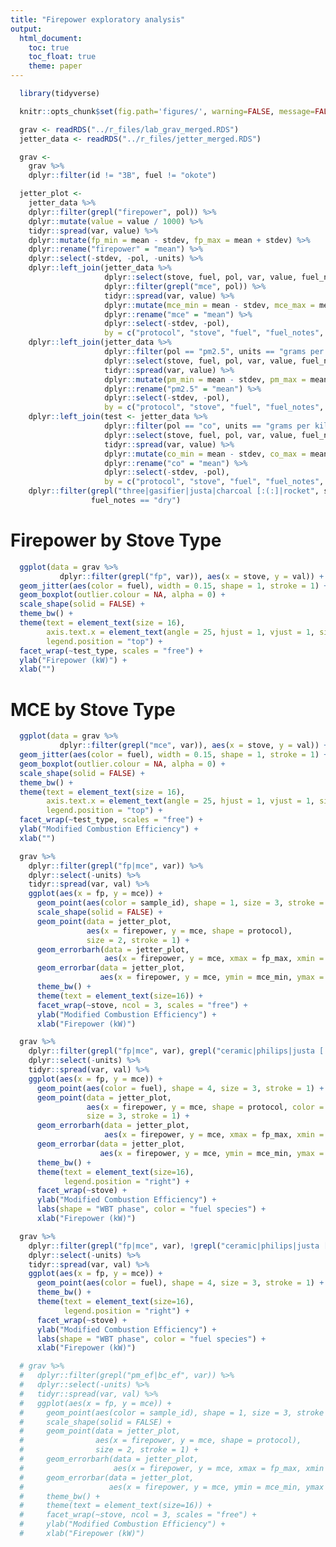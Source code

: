 ```yaml
---
title: "Firepower exploratory analysis"
output:
  html_document:
    toc: true
    toc_float: true
    theme: paper
---
```


```r
  library(tidyverse)
```

```r
  knitr::opts_chunk$set(fig.path='figures/', warning=FALSE, message=FALSE, cache=FALSE, echo=FALSE)
```

```r
  grav <- readRDS("../r_files/lab_grav_merged.RDS")
  jetter_data <- readRDS("../r_files/jetter_merged.RDS")
```

```r
  grav <-
    grav %>%
    dplyr::filter(id != "3B", fuel != "okote")
```

```r
  jetter_plot <-
    jetter_data %>%
    dplyr::filter(grepl("firepower", pol)) %>%
    dplyr::mutate(value = value / 1000) %>%
    tidyr::spread(var, value) %>%
    dplyr::mutate(fp_min = mean - stdev, fp_max = mean + stdev) %>%
    dplyr::rename("firepower" = "mean") %>%
    dplyr::select(-stdev, -pol, -units) %>%
    dplyr::left_join(jetter_data %>%
                     dplyr::select(stove, fuel, pol, var, value, fuel_notes, protocol, protocol_notes) %>%
                     dplyr::filter(grepl("mce", pol)) %>%
                     tidyr::spread(var, value) %>%
                     dplyr::mutate(mce_min = mean - stdev, mce_max = mean + stdev) %>%
                     dplyr::rename("mce" = "mean") %>%
                     dplyr::select(-stdev, -pol),
                     by = c("protocol", "stove", "fuel", "fuel_notes", "protocol_notes")) %>%
    dplyr::left_join(jetter_data %>%
                     dplyr::filter(pol == "pm2.5", units == "grams per kilogram") %>%
                     dplyr::select(stove, fuel, pol, var, value, fuel_notes, protocol, protocol_notes) %>%
                     tidyr::spread(var, value) %>%
                     dplyr::mutate(pm_min = mean - stdev, pm_max = mean + stdev) %>%
                     dplyr::rename("pm2.5" = "mean") %>%
                     dplyr::select(-stdev, -pol),
                     by = c("protocol", "stove", "fuel", "fuel_notes", "protocol_notes")) %>%
    dplyr::left_join(test <- jetter_data %>%
                     dplyr::filter(pol == "co", units == "grams per kilogram") %>%
                     dplyr::select(stove, fuel, pol, var, value, fuel_notes, protocol, protocol_notes) %>%
                     tidyr::spread(var, value) %>%
                     dplyr::mutate(co_min = mean - stdev, co_max = mean + stdev) %>%
                     dplyr::rename("co" = "mean") %>%
                     dplyr::select(-stdev, -pol),
                     by = c("protocol", "stove", "fuel", "fuel_notes", "protocol_notes")) %>%
    dplyr::filter(grepl("three|gasifier|justa|charcoal [:(:]|rocket", stove),
                  fuel_notes == "dry")
```

# Firepower by Stove Type

```r
  ggplot(data = grav %>%
           dplyr::filter(grepl("fp", var)), aes(x = stove, y = val)) +
  geom_jitter(aes(color = fuel), width = 0.15, shape = 1, stroke = 1) +
  geom_boxplot(outlier.colour = NA, alpha = 0) +
  scale_shape(solid = FALSE) +
  theme_bw() +
  theme(text = element_text(size = 16),
        axis.text.x = element_text(angle = 25, hjust = 1, vjust = 1, size = 10),
        legend.position = "top") +
  facet_wrap(~test_type, scales = "free") +
  ylab("Firepower (kW)") +
  xlab("")
```

# MCE by Stove Type

```r
  ggplot(data = grav %>%
           dplyr::filter(grepl("mce", var)), aes(x = stove, y = val)) +
  geom_jitter(aes(color = fuel), width = 0.15, shape = 1, stroke = 1) +
  geom_boxplot(outlier.colour = NA, alpha = 0) +
  scale_shape(solid = FALSE) +
  theme_bw() +
  theme(text = element_text(size = 16),
        axis.text.x = element_text(angle = 25, hjust = 1, vjust = 1, size = 10),
        legend.position = "top") +
  facet_wrap(~test_type, scales = "free") +
  ylab("Modified Combustion Efficiency") +
  xlab("")
```

```r
  grav %>%
    dplyr::filter(grepl("fp|mce", var)) %>%
    dplyr::select(-units) %>%
    tidyr::spread(var, val) %>%
    ggplot(aes(x = fp, y = mce)) +
      geom_point(aes(color = sample_id), shape = 1, size = 3, stroke = 1) +
      scale_shape(solid = FALSE) +
      geom_point(data = jetter_plot,
                 aes(x = firepower, y = mce, shape = protocol),
                 size = 2, stroke = 1) +
      geom_errorbarh(data = jetter_plot,
                     aes(x = firepower, y = mce, xmax = fp_max, xmin = fp_min), width = 0.15) +
      geom_errorbar(data = jetter_plot,
                    aes(x = firepower, y = mce, ymin = mce_min, ymax = mce_max), width = 0.15) +
      theme_bw() + 
      theme(text = element_text(size=16)) +
      facet_wrap(~stove, ncol = 3, scales = "free") +
      ylab("Modified Combustion Efficiency") +
      xlab("Firepower (kW)")
```

```r
  grav %>%
    dplyr::filter(grepl("fp|mce", var), grepl("ceramic|philips|justa [:(:]art|metal charcoal [:(:]small|elbow [:(:]envirofit|three", stove)) %>%
    dplyr::select(-units) %>%
    tidyr::spread(var, val) %>%
    ggplot(aes(x = fp, y = mce)) +
      geom_point(aes(color = fuel), shape = 4, size = 3, stroke = 1) +
      geom_point(data = jetter_plot,
                 aes(x = firepower, y = mce, shape = protocol, color = fuel),
                 size = 3, stroke = 1) +
      geom_errorbarh(data = jetter_plot,
                     aes(x = firepower, y = mce, xmax = fp_max, xmin = fp_min, color = fuel), height = 0.02) +
      geom_errorbar(data = jetter_plot,
                    aes(x = firepower, y = mce, ymin = mce_min, ymax = mce_max, color = fuel), width = 0.5) +
      theme_bw() + 
      theme(text = element_text(size=16),
            legend.position = "right") +
      facet_wrap(~stove) +
      ylab("Modified Combustion Efficiency") +
      labs(shape = "WBT phase", color = "fuel species") +
      xlab("Firepower (kW)")
```

```r
  grav %>%
    dplyr::filter(grepl("fp|mce", var), !grepl("ceramic|philips|justa [:(:]art|metal charcoal [:(:]small|elbow [:(:]envirofit|three", stove)) %>%
    dplyr::select(-units) %>%
    tidyr::spread(var, val) %>%
    ggplot(aes(x = fp, y = mce)) +
      geom_point(aes(color = fuel), shape = 4, size = 3, stroke = 1) +
      theme_bw() + 
      theme(text = element_text(size=16),
            legend.position = "right") +
      facet_wrap(~stove) +
      ylab("Modified Combustion Efficiency") +
      labs(shape = "WBT phase", color = "fuel species") +
      xlab("Firepower (kW)")
```

```r
  # grav %>%
  #   dplyr::filter(grepl("pm_ef|bc_ef", var)) %>%
  #   dplyr::select(-units) %>%
  #   tidyr::spread(var, val) %>%
  #   ggplot(aes(x = fp, y = mce)) +
  #     geom_point(aes(color = sample_id), shape = 1, size = 3, stroke = 1) +
  #     scale_shape(solid = FALSE) +
  #     geom_point(data = jetter_plot,
  #                aes(x = firepower, y = mce, shape = protocol),
  #                size = 2, stroke = 1) +
  #     geom_errorbarh(data = jetter_plot,
  #                    aes(x = firepower, y = mce, xmax = fp_max, xmin = fp_min), width = 0.15) +
  #     geom_errorbar(data = jetter_plot,
  #                   aes(x = firepower, y = mce, ymin = mce_min, ymax = mce_max), width = 0.15) +
  #     theme_bw() + 
  #     theme(text = element_text(size=16)) +
  #     facet_wrap(~stove, ncol = 3, scales = "free") +
  #     ylab("Modified Combustion Efficiency") +
  #     xlab("Firepower (kW)")
```
